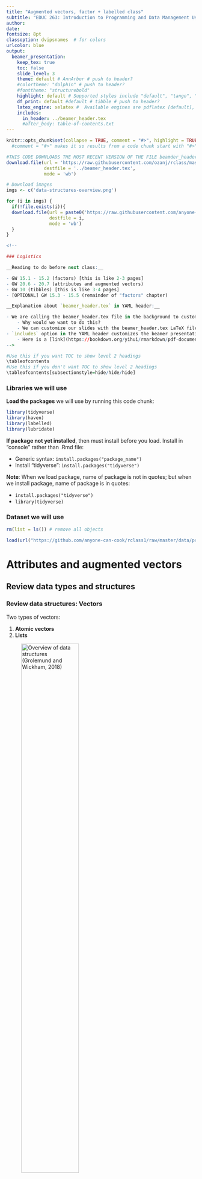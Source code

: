 ```yaml
---
title: "Augmented vectors, factor + labelled class"
subtitle: "EDUC 263: Introduction to Programming and Data Management Using R"
author: 
date: 
fontsize: 8pt
classoption: dvipsnames  # for colors
urlcolor: blue
output:
  beamer_presentation:
    keep_tex: true
    toc: false
    slide_level: 3
    theme: default # AnnArbor # push to header?
    #colortheme: "dolphin" # push to header?
    #fonttheme: "structurebold"
    highlight: default # Supported styles include "default", "tango", "pygments", "kate", "monochrome", "espresso", "zenburn", and "haddock" (specify null to prevent syntax highlighting); push to header
    df_print: default #default # tibble # push to header?    
    latex_engine: xelatex #  Available engines are pdflatex [default], xelatex, and lualatex; The main reasons you may want to use xelatex or lualatex are: (1) They support Unicode better; (2) It is easier to make use of system fonts.
    includes:
      in_header: ../beamer_header.tex
      #after_body: table-of-contents.txt 
---
```


```r
knitr::opts_chunk$set(collapse = TRUE, comment = "#>", highlight = TRUE)
  #comment = "#>" makes it so results from a code chunk start with "#>"; default is "##"
```

```r
#THIS CODE DOWNLOADS THE MOST RECENT VERSION OF THE FILE beamder_header.tex AND SAVES IT TO THE DIRECTORY ONE LEVEL UP FROM THIS .RMD LECTURE FILE
download.file(url = 'https://raw.githubusercontent.com/ozanj/rclass/master/lectures/beamer_header.tex', 
              destfile = '../beamer_header.tex',
              mode = 'wb')
```

```r
# Download images
imgs <- c('data-structures-overview.png')

for (i in imgs) {
  if(!file.exists(i)){
  download.file(url = paste0('https://raw.githubusercontent.com/anyone-can-cook/rclass1/master/lectures/intro_to_r/', i), 
                destfile = i,
                mode = 'wb')
  }
}
```

```r
<!--

### Logistics

__Reading to do before next class:__

- GW 15.1 - 15.2 (factors) [this is like 2-3 pages]
- GW 20.6 - 20.7 (attributes and augmented vectors)
- GW 10 (tibbles) [this is like 3-4 pages]
- [OPTIONAL] GW 15.3 - 15.5 (remainder of "factors" chapter)

__Explanation about `beamer_header.tex` in YAML header:__

- We are calling the beamer_header.tex file in the background to customize our slides. Without this LaTeX file, our slides would compile according to the default beamer presentation (PDF).  
    - Why would we want to do this?  
    - We can customize our slides with the beamer_header.tex LaTeX file to include page numbers, change heading options, or change slide colors (in addition to other things). 
- `includes` option in the YAML header customizes the beamer presentation slides  
    - Here is a [link](https://bookdown.org/yihui/rmarkdown/pdf-document.html#latex-options) to a short description of the includes option in the YAML header.  
-->

```


\tableofcontents

```r
#Use this if you want TOC to show level 2 headings
\tableofcontents
#Use this if you don't want TOC to show level 2 headings
\tableofcontents[subsectionstyle=hide/hide/hide]
```

### Libraries we will use

__Load the packages__ we will use by running this code chunk:

```r
library(tidyverse)
library(haven)
library(labelled)
library(lubridate)
```

__If package not yet installed__, then must install before you load. Install in "console" rather than .Rmd file:

- Generic syntax: `install.packages("package_name")`
- Install "tidyverse": `install.packages("tidyverse")`

__Note__: When we load package, name of package is not in quotes; but when we install package, name of package is in quotes:

- `install.packages("tidyverse")`
- `library(tidyverse)`

### Dataset we will use

```r
rm(list = ls()) # remove all objects

load(url("https://github.com/anyone-can-cook/rclass1/raw/master/data/prospect_list/wwlist_merged.RData"))
```

# Attributes and augmented vectors

## Review data types and structures

### Review data structures: __Vectors__

\medskip

Two types of vectors:

1. __Atomic vectors__
1. __Lists__

\medskip

![Overview of data structures (Grolemund and Wickham, 2018)](data-structures-overview.png){width=60%}

### Review data structures: atomic vectors


\medskip An __atomic vector__ is a collection of values

- Each value in an atomic vector is an __element__
- All elements within vector must have same __data type__

```r
(a <- c(1,2,3)) # parentheses () assign and print object in one step
length(a) # length = number of elements
typeof(a) # numeric atomic vector, type=double
str(a) # investigate structure of object
```

Can assign __names__ to vector elements, creating a __named atomic vector__

```r
(b <- c(v1=1,v2=2,v3=3))
length(b) 
typeof(b) 
str(b) 
```

### Review data structures: lists

\medskip

- Like atomic vectors, __lists__ are objects that contain __elements__
- However, __data type__ can differ across elements within a list
    - E.g., an element of a list can be another list


```r
list_a <- list(1,2,"apple")
typeof(list_a)
length(list_a)
str(list_a)

list_b <- list(1, c("apple", "orange"), list(1, 2))
length(list_b)
str(list_b)
```

### Review data structures: lists

Like atomic vectors, elements within a list can be named, thereby creating a __named list__

```r
# not named
str(list_b) 

# named
list_c <- list(v1=1, v2=c("apple", "orange"), v3=list(1, 2, 3))
str(list_c) 
```

### Review data structures: data frames

\medskip A __data frame__ is a list with the following characteristics:

- All the elements must be __vectors__ with the same __length__
- Data frames are __augmented lists__ because they have additional __attributes__

```r
# a regular list
(list_d <- list(col_a = c(1,2,3), col_b = c(4,5,6), col_c = c(7,8,9)))
typeof(list_d)
attributes(list_d)
```

### Review data structures: data frames

```r
# a data frame
(df_a <- data.frame(col_a = c(1,2,3), col_b = c(4,5,6), col_c = c(7,8,9)))
typeof(df_a)
attributes(df_a)
```

## Attributes and augmented vectors

### Atomic vectors versus augmented vectors

__Atomic vectors__ [our focus so far]

- I think of atomic vectors as "just the data"
- Atomic vectors are the building blocks for augmented vectors

\medskip 

__Augmented vectors__

- __Augmented vectors__ are atomic vectors with additional __attributes__ attached

__Attributes__

- __Attributes__ are additional "metadata" that can be attached to any object (e.g., vector or list)

Example: Variables of a dataset

- A data frame is a list
- Each element in the list is a variable, which consists of:
    - Atomic vector ("just the data")
    - Variable __name__, which is an attribute we attach to the element/variable
    - Any other attributes we want to attach to each element/variable
    
Other examples of attributes in R

- Value __labels__: Character labels (e.g., "Charter School") attached to numeric values
- Object __class__: Specifies how object is treated by object oriented programming language

__Main takeaway__:

- __Augmented vectors__ are __atomic vectors__ (just the data) with additional __attributes__ attached

### Attributes and functions to identify/modify attributes

Description of attributes from Grolemund and Wickham 20.6

- "Any vector can contain arbitrary additional __metadata__ through its __attributes__"
- "You can think of __attributes__ as named list of vectors that can be attached to any object"

Functions to identify and modify attributes

- `attributes()` function to describe all attributes of an object
- `attr()` to see individual attribute of an object or set/change an individual attribute of an object

### attributes() function: describes all attributes of an object

```r
# pull up help file for the attributes() function
?attributes
```

Attributes of a __named atomic vector__:

```r
# create named atomic vector
(vector1 <- c(a = 1, b = 2, c = 3, d = 4))
attributes(vector1)

# remove all attributes from the object
attributes(vector1) <- NULL
vector1
attributes(vector1)
```

### attributes() function, attributes of a variable in a data frame

\medskip

__Accessing variable using `[[]]` subset operator__

- Recall `object_name[["element_name"]]` accesses contents of the element
- If object is a data frame, `df_name[["var_name"]]` accesses contents of variable
    - For simple vars like `firstgen`, syntax yields an atomic vector ("just the data")
- Shorthand syntax for `df_name[["var_name"]]` is `df_name$var_name`

```r
str(wwlist[["firstgen"]])
attributes(wwlist[["firstgen"]])

str(wwlist$firstgen) # same same
attributes(wwlist$firstgen)
```

__Accessing variable using `[]` subset operator__

- `object_name["element_name"]` creates object of same type as `object_name`
- If object is a data frame, `df_name["var_name"]` returns a data frame containing just the `var_name` column

```r
str(wwlist["firstgen"])
attributes(wwlist["firstgen"])
```

### attributes() function, attributes of lists and data frames

\medskip

Attributes of a __named list__:

```r
list2 <- list(col_a = c(1,2,3), col_b = c(4,5,6))
str(list2)
attributes(list2)
```

Attributes of a __data frame__:

```r
list3 <- data.frame(col_a = c(1,2,3), col_b = c(4,5,6))
str(list3)
attributes(list3)
```

### attr() function: get or set specific attributes of an object

```r
?attr
```

Syntax

- Get: `attr(x, which, exact = FALSE)`
- Set: `attr(x, which) <- value`

Arguments

- `x`:	an object whose attributes are to be accessed
- `which`:	a non-empty character string specifying which attribute is to be accessed
- `exact`	(logical): should `which` be matched exactly? default is `exact = FALSE`
- `value`:	an object, new value of attribute, or `NULL` to remove attribute

\medskip

__Using `attr()` to get specific attribute of an object__
```r
(vector1 <- c(a = 1, b= 2, c= 3, d = 4))
attributes(vector1)
attr(x=vector1, which = "names", exact = FALSE)
attr(vector1, "names")
attr(vector1, "name") # we don't provide exact name of attribute
attr(vector1, "name", exact = TRUE) # don't provide exact name of attribute
```

### attr() function: get or set specific attributes of an object

```r
?attr
```

Syntax

- Get: `attr(x, which, exact = FALSE)`
- Set: `attr(x, which) <- value`

Arguments

- `x`:	an object whose attributes are to be accessed
- `which`:	a non-empty character string specifying which attribute is to be accessed
- `exact`	(logical): should `which` be matched exactly? default is `exact = FALSE`
- `value`:	an object, new value of attribute, or `NULL` to remove attribute

\medskip

__Using `attr()` to set specific attribute of an object__ (output omitted)
```r
(vector1 <- c(a = 1, b= 2, c= 3, d = 4))
attributes(vector1) # see all attributes

attr(x=vector1, which = "greeting") <- "Hi!" # create new attribute
attr(x=vector1, which = "greeting") # see attribute

attr(vector1, "farewell") <- "Bye!" # create attribute

attr(x=vector1, which = "names") # see names attribute
attr(x=vector1, which = "names") <- NULL # delete names attribute

attributes(vector1) # see all attributes
```


### attr() function, apply on data frames

\medskip 

__Using `wwlist`, create data frame with three variables__

```r
wwlist_small <- wwlist[1:25, ] %>% select(hs_state,firstgen,med_inc_zip)
str(wwlist_small)
attributes(wwlist_small)
```

__Get/set attribute of a data frame__

```r
#get/examine names attribute
attr(x=wwlist_small, which = "names") 
str(attr(x=wwlist_small, which = "names")) # names attribute is character atomic vector, length=3

#add new attribute to data frame
attr(x=wwlist_small, which = "new_attribute") <- "contents of new attribute"
attributes(wwlist_small)
```

__Get/set attribute of a variable in data frame__

```r
str(wwlist_small$med_inc_zip)
attributes(wwlist_small$med_inc_zip)

#create attribute for variable med_inc_zip
attr(wwlist_small$med_inc_zip, "inc attribute") <- "inc attribute contents"

#investigate attribute for variable med_inc_zip
attributes(wwlist_small$med_inc_zip)
str(wwlist_small$med_inc_zip)
attr(wwlist_small$med_inc_zip, "inc attribute")
```

### Why add attributes to data frame or variables of data frame?

Pedagogical reasons

- Important to know how you can apply `attributes()` and `attr()` to data frames and to variables within data frames

\medskip

Example practical application: interactive dashboards

- When creating "dashboard" you might want to add "tooltips"
    - "Tooltip" is a message that appears when cursor is positioned over an icon
    - The text in the tooltip is the contents of an attribute
- Example dashboard: [LINK](https://jkcf.shinyapps.io/dashboard/)

### Student exercises

1. Using `wwlist`, create data frame of 30 observations with three variables: `state`, `zip5`, `pop_total_zip`

2. Return all attributes of this new data frame using `attributes()`. Then, get the `names` attribute of the data frame using `attr()`.

3. Add a new attribute to the data frame called `attribute_data` whose content is `"new attribute of data"`. Then, return all attributes of the data frame as well as get the value of the newly created `attribute_data`.

4. Return the attributes of the variable `pop_total_zip` in the data frame.

5. Add a new attribute to the variable `pop_total_zip` called `attribute_variable` whose content is `"new attribute of variable"`. Then, return all attributes of the variable as well as get the value of the newly created `attribute_variable`.

### Solution to student exercises

```r
# Part 1
wwlist_exercise <- wwlist[1:30, ] %>% select(state, zip5, pop_total_zip)

# Part 2
attributes(wwlist_exercise)
attr(x=wwlist_exercise, which = "names") 

# Part 3
attr(x=wwlist_exercise, which = "attribute_data") <- "new attribute of data"

attributes(wwlist_exercise)
attr(wwlist_exercise, which ="attribute_data")

# Part 4
attributes(wwlist_exercise$pop_total_zip)

# Part 5
attr(wwlist_exercise$pop_total_zip, "attribute_variable") <- "new attribute of variable"

attributes(wwlist_exercise$pop_total_zip)
attr(wwlist_exercise$pop_total_zip, "attribute_variable")
```

# Object class

### Object class

\medskip 
Every object in R has a __class__

- Class is an __attribute__ of an object
- Object class controls how functions work and defines the rules for how objects can be treated by object oriented programming language
    - E.g., which functions you can apply to object of a particular class
    - E.g., what the function does to one object class, what it does to another object class

You can use the `class()` function to identify object class:

```r
(vector2 <- c(a = 1, b= 2, c= 3, d = 4))
typeof(vector2)
class(vector2)
```

When I encounter a new object I often investigate object by applying `typeof()`, `class()`, and `attributes()` functions:

```r
typeof(vector2)
class(vector2)
attributes(vector2)
```

### Why is object class important?

Functions care about object __class__, not object __type__

\medskip

Specific functions usually work with only particular __classes__ of objects

- "Date" functions usually only work on objects with a date class
- "String" functions usually only work on objects with a character class
- Functions that do mathematical computation usually work on objects with a numeric class

### Functions care about object __class__, not object __type__

\medskip

__Example__: `sum()` applies to __numeric__, __logical__, or __complex__ class objects
```r
?sum
```

Apply `sum()` to object with class = __logical__:
```r
x <- c(TRUE, FALSE, NA, TRUE)
typeof(x)
class(x)
sum(x, na.rm = TRUE)
```

Apply `sum()` to object with class = __numeric__:
```r
typeof(wwlist$med_inc_zip) 
class(wwlist$med_inc_zip) 
wwlist$med_inc_zip[1:5]
sum(wwlist$med_inc_zip[1:5], na.rm = TRUE) 
```

What happens when we try to apply `sum()` to an object with class = __character__?
```r
typeof(wwlist$hs_city)
class(wwlist$hs_city)
wwlist$hs_city[1:5]
sum(wwlist$hs_city[1:5], na.rm = TRUE) 
```

### Functions care about object __class__, not object __type__

__Example__: `year()` from `lubridate` package applies to date-time objects

```r
library(lubridate)
```

```r
?year
```

Apply `year()` to object with class = __Date__:

```r
wwlist$receive_date[1:5]
typeof(wwlist$receive_date)
class(wwlist$receive_date) 
year(wwlist$receive_date[1:5])
```

What happens when we try to apply `year()` to an object with class = __numeric__?

```r
typeof(wwlist$med_inc_zip) 
class(wwlist$med_inc_zip) 
year(wwlist$med_inc_zip[1:10]) 
```

### Functions care about object __class__, not object __type__

__Example__: `tolower()` applies to __character__ class objects

- Syntax: `tolower(x)`
- `x` is "a character vector, or an object that can be coerced to character by `as.character()`"

Most string functions are intended to apply to objects with a __character__ class

- __type__ = character
- __class__ = character

```r
?tolower
```

Apply `tolower()` to object with class = __character__:

```r
str(wwlist$hs_city)
typeof(wwlist$hs_city)
class(wwlist$hs_city)

wwlist$hs_city[1:6]
tolower(wwlist$hs_city[1:6])
```

### Class and object-oriented programming

R is an object-oriented programming language

\medskip
Definition of object oriented programming from this [LINK](https://www.webopedia.com/TERM/O/object_oriented_programming_OOP.html)

\medskip

> "Object-oriented programming (OOP) refers to a type of computer programming in which programmers define not only the data type of a data structure, but also the types of operations (functions) that can be applied to the data structure."

\medskip

Object __class__ is fundamental to object oriented programming because:

- Object class determines which functions can be applied to the object
- Object class also determines what those functions do to the object
    - E.g., a specific function might do one thing to objects of __class__ A and another thing to objects of __class__ B
    - What a function does to objects of different class is determined by whoever wrote the function

\medskip
Many different object classes exist in R

- You can also create your own classes
    - Example: the `labelled` class is an object class created by Hadley Wickham when he created the `haven` package
- In this course we will work with classes that have been created by others

# Class == factor

### Recoding variable `ethn_code` from data frame `wwlist`

Let's first recode the `ethn_code` variable:

```r
wwlist <- wwlist %>%  
  mutate(ethn_code = 
    recode(ethn_code,
      "american indian or alaska native" = "nativeam",
      "asian or native hawaiian or other pacific islander" = "api",
      "black or african american" = "black",
      "cuban" = "latinx",
      "mexican/mexican american" = "latinx",
      "not reported" = "not_reported",
      "other-2 or more" = "multirace",
      "other spanish/hispanic" = "latinx",
      "puerto rican" = "latinx",
      "white" = "white"          
    )
  )

str(wwlist$ethn_code)
wwlist %>% count(ethn_code)
```

### Factors

__Factors__ are an object _class_ used to display categorical data (e.g., marital status)

- A factor is an __augmented vector__ built by attaching a __levels__ attribute to an (atomic) integer vectors

Usually, we would prefer a categorical variable (e.g., race, school type) to be a factor variable rather than a character variable

- So far in the course I have made all categorical variables character variables because we had not introduced factors yet

__Create factor version of character variable `ethn_code` using base R `factor()` function__:
```r
str(wwlist$ethn_code)
class(wwlist$ethn_code)

# create factor var; tidyverse approach
wwlist <- wwlist %>% mutate(ethn_code_fac = factor(ethn_code)) 
#wwlist$ethn_code_fac <- factor(wwlist$ethn_code) # base r approach

str(wwlist$ethn_code)
str(wwlist$ethn_code_fac)
```

### Factors

__Character variable `ethn_code`__:
```r
typeof(wwlist$ethn_code)
class(wwlist$ethn_code)
attributes(wwlist$ethn_code)
str(wwlist$ethn_code)
```

__Factor variable `ethn_code_fac`__:
```r
typeof(wwlist$ethn_code_fac)
class(wwlist$ethn_code_fac)
attributes(wwlist$ethn_code_fac)
str(wwlist$ethn_code_fac)
```

### Working with factor variables

Main things to note about variable `ethn_code_fac`

- __type__ = integer
- __class__ = factor, because the variable has a __levels__ attribute
- Underlying data are integers, but the values of the __levels__ attribute is what's displayed:

```r
# Print first few obs of ethn_code_fac
wwlist$ethn_code_fac[1:5]

# Print count for each category in ethn_code_fac
wwlist %>% count(ethn_code_fac)
```


### Working with factor variables


Apply `as.integer()` to display underlying integer values of factor variable
```r
?as.integer
```

Investigate `as.integer()` function:
```r
typeof(wwlist$ethn_code_fac)
class(wwlist$ethn_code_fac)

typeof(as.integer(wwlist$ethn_code_fac))
class(as.integer(wwlist$ethn_code_fac))
```


Display underlying integer values of variable `ethn_code_fac`:
```r
wwlist %>% count(as.integer(ethn_code_fac))
```

### Working with factor variables

\medskip

Refer to categories of a factor (e.g., when filtering obs) using values of __levels__ attribute rather than underlying values of variable

- Values of __levels__ attribute for `ethn_code_fac` (output omitted)

```r
attributes(wwlist$ethn_code_fac)
```

\medskip

__Example__: Count the number of prospects in `wwlist` who identify as "white"
```r
# referring to variable value; this doesn't work
wwlist %>% filter(ethn_code_fac==7) %>% count() 

#referring to value of level attribute; this works
wwlist %>% filter(ethn_code_fac=="white") %>% count()
```

### Working with factor variables

__Example__: Count the number of prospects in `wwlist` who identify as "white"

- To refer to underlying integer values, apply `as.integer()` function to factor variable
```r
attributes(wwlist$ethn_code_fac)
wwlist %>% filter(as.integer(ethn_code_fac)==7) %>% count 
```

### How to identify the variable values associated with factor levels

Create a factor version of the character variable `psat_range`
```r
wwlist %>% count(psat_range)
wwlist <- wwlist %>% mutate(psat_range_fac = factor(psat_range))
wwlist %>% count(psat_range_fac)
attributes(wwlist$psat_range_fac)
```

Investigate values associated with factor levels using `levels()` and `nlevels()`
```r
levels(wwlist$psat_range_fac) #starts at 1
nlevels(wwlist$psat_range_fac) #7 levels total
levels(wwlist$psat_range_fac)[1:3] #prints levels 1-3
```

Once values associated with factor levels are known:

- Can filter based on underling integer values using `as.integer()`
```r
wwlist %>% filter(as.integer(psat_range_fac)==4) %>% count()
```

- Or filter based on value of factor __levels__
```r
wwlist %>% filter(psat_range=="1270-1520") %>% count()
```

### Creating factor variables from character variables or from integer variables

See Appendix

### Factor student exercise   

1. After running the code below, use `typeof()`, `class()`, `str()`, and `attributes()` functions to check the new variable `receive_year`  
2. Create a factor variable from the input variable `receive_year` and name it `receive_year_fac`  
3. Run the same functions (`typeof()`, `class()`, etc.) from the first question using the new variable you created  
4. Get a count of `receive_year_fac`. (__hint:__ you could also run this in the console to see values associated with each factor)

Run this code to create a year variable from the input variable `receive_date`:
```r
# wwlist %>% glimpse()

library(lubridate) # load library if you haven't already
wwlist <- wwlist %>%
  mutate(receive_year = year(receive_date)) # create year variable with lubridate

# Check variable
wwlist %>% 
  count(receive_year)

wwlist %>%
  group_by(receive_year) %>% 
  count(receive_date)

```


### Factor student exercise solutions   
1. After running the code below, use `typeof()`, `class()`, `str()`, and `attributes()` functions to check the new variable `receive_year`
```r
typeof(wwlist$receive_year)
class(wwlist$receive_year)
str(wwlist$receive_year)
attributes(wwlist$receive_year) 
```

### Factor student exercise solutions  
2. Create a factor variable from the input variable `receive_year` and name it `receive_year_fac`  
```r
# create factor var; tidyverse approach
wwlist <- wwlist %>%
  mutate(receive_year_fac = factor(receive_year))  

```

### Factor student exercise solutions 
3. Run the same functions (`typeof()`, `class()`, etc.) from the first question using the new variable you created  
```r
typeof(wwlist$receive_year_fac)
class(wwlist$receive_year_fac)
str(wwlist$receive_year_fac)
attributes(wwlist$receive_year_fac)   
```

### Factor student exercise solutions 
4. Get a count of `receive_year_fac`. (__hint:__ you could also run this in the console to see values associated with each factor)
```r
wwlist %>%
  count(receive_year_fac)
```


# Class == labelled

### Data we will use to introduce `labelled` class

High school longitudinal surveys from National Center for Education Statistics (NCES)

- Follow U.S. students from high school through college, labor market

\medskip

We will be working with [High School Longitudinal Study of 2009 (HSLS:09)](https://nces.ed.gov/surveys/hsls09/index.asp)

- Follows 9th graders from 2009
- Data collection waves
    - Base Year (2009)
    - First Follow-up (2012)
    - 2013 Update (2013)
    - High School Transcripts (2013-2014)
    - Second Follow-up (2016)    

### Using `haven` package to read SAS/SPSS/Stata datasets into R

[`haven`](https://haven.tidyverse.org/), which is part of __tidyverse__, "enables R to read and write various data formats" from the following statistical packages: 

- SAS
- SPSS
- Stata

\medskip

When using `haven` to read data, resulting R objects have these characteristics:

- Data frames are __tibbles__, Tidyverse's preferred __class__ of data frames
- Transform variables with "value labels" into the `labelled()` class
    - `labelled` is an object class, just like `factor` is an object class
    - `labelled` is an object __class__ created by folks who created `haven` package
    - `labelled` and `factor` classes are both viable alternatives for categorical variables
    - Helpful description of `labelled` class  [HERE](https://haven.tidyverse.org/articles/semantics.html)
- Dates and times converted to R date/time classes
- Character vectors not converted to factors

### Using `haven` package to read SAS/SPSS/Stata datasets into R

Use `read_dta()` function from `haven` package to import Stata dataset into R
```r
hsls <- read_dta(file="https://github.com/ozanj/rclass/raw/master/data/hsls/hsls_stu_small.dta")
```

__Must__ run this code chunk; permanently changes uppercase variable names to lowercase
```r
names(hsls)
names(hsls) <- tolower(names(hsls)) # convert names to lowercase
names(hsls) # names now lowercase

str(hsls) # ugh
```

__Investigate variable `s3classes` from data frame `hsls`__

-  Identifies whether respondent taking postsecondary classes as of 11/1/2013
```r
typeof(hsls$s3classes)
class(hsls$s3classes)
str(hsls$s3classes)
```

__Investigate attributes of `s3classes`__

```r
attributes(hsls$s3classes) # all attributes

#specific attributes: using syntax: attr(x, which, exact = FALSE)
attr(x=hsls$s3classes, which = "label") # label attribute
attr(x=hsls$s3classes, which = "labels") # labels attribute
```

### What is object class = `labelled`?

\medskip
__Variable labels__ are labels attached to a specific variable (e.g., marital status)
__Value labels__ [in Stata] are labels attached to specific values of a variable, e.g.:

- Var value `1` attached to value label "married", `2`="single", `3`="divorced"

\medskip

`labelled` is object class for importing vars with __value labels__ from SAS/SPSS/Stata

- `labelled` object class created by `haven` package 
- Characteristics of variables in R data frame with `class==labelled`:
    - Data `type` can be numeric(double) or character
    - To see `value labels` associated with each value:
        - `attr(df_name$var_name,"labels")`
        - E.g., `attr(hsls$s3classes,"labels")`

Investigate the attributes of `hsls$s3classes`
```r
typeof(hsls$s3classes)
class(hsls$s3classes)
str(hsls$s3classes)
attributes(hsls$s3classes)
```
Use `attr(object_name,"attribute_name")` to refer to each attribute
```r
attr(hsls$s3classes,"label")
attr(hsls$s3classes,"format.stata")
attr(hsls$s3classes,"class")
attr(hsls$s3classes,"labels")
```


### `labelled` package

Purpose of the `labelled` package is to work with data imported from SPSS/Stata/SAS using the `haven` package

- `labelled` package contains functions to work with objects that have `labelled` class
- From package documentation: 
    - "purpose of the `labelled` package is to provide functions to manipulate _metadata_ as variable labels, value labels and defined missing values using the `labelled` class and the `label` attribute introduced in `haven` package."
- More info on the `labelled` package: [LINK](https://cran.r-project.org/web/packages/labelled/vignettes/intro_labelled.html)

Functions in `labelled` package

- [Full list](https://www.rdocumentation.org/packages/labelled/versions/1.1.0)
```r
?labelled
```

## Get variable and value labels

### Functions to get variable labels and value labels

\medskip
__Get variable labels__ using `var_label()`

```r
hsls %>% select(s3classes) %>% var_label()
```

\medskip
__Get value labels__ using `val_labels()`

```r
hsls %>% select(s3classes) %>% val_labels()
```

### Working with `labelled` class data

\medskip

Create frequency tables with `labelled` class variables using `count()`

- Default setting is to show variable __values__ not __value labels__
```r
hsls %>% count(s3classes)
```

\medskip

To make frequency table show __value labels__ add `%>% as_factor()` to pipe

- `as_factor()` is function from `haven` that converts an object to a factor
```r
hsls %>% count(s3classes) %>% as_factor()
```
### Working with `labelled` class data

To isolate values of `labelled` class variables in `filter()` function:

- Refer to variable __value__, not the __value label__

__Task__ 

- How many observations in var `s3classes` associated with "Unit non-response"
- How many observations in var `s3classes` associated with "Yes"

General steps to follow: 

1. Investigate object
1. Use `filter()` to isolate desired observations

Investigate object
```r
class(hsls$s3classes)
hsls %>% select(s3classes) %>% var_label() #show variable label
hsls %>% select(s3classes) %>% val_labels() #show value label

hsls %>% count(s3classes) # freq table, values
hsls %>% count(s3classes) %>% as_factor() # freq table, value labels
```

Filter specific values
```r
hsls %>% filter(s3classes==-8) %>% count() # -8 = unit non-response
hsls %>% filter(s3classes==1) %>% count() # 1 = yes
```

## Set variable and value labels

### Functions to set variable labels and value labels

\medskip
__Set variable labels__ using `var_label()` or `set_variable_labels()`

```r
# Set one variable label
var_label(df_name$var_name) <- 'variable label'

# Set multiple variable labels
df_name <- df_name %>%
  set_variable_labels(
    var_name_1 = 'variable label 1',
    var_name_2 = 'variable label 2',
    var_name_3 = 'variable label 3'
  )
```

\medskip
__Set value labels__ using `val_label()` or `set_value_labels()`

```r
# Set one value label
val_label(df_name$var_name, 'variable_value') <- 'value_label'

# Set multiple value labels
df_name <- df_name %>%
  set_value_labels(
    var_name_1 = c('value_label_1' = 'variable_value_1',
                   'value_label_2' = 'variable_value_2',
    var_name_2 = c('value_label_3' = 'variable_value_3',
                   'value_label_4' = 'variable_value_4')
  )
```


### Create example data frame

```r
df <- tribble(
  ~id, ~edu, ~sch,
  #--|--|----
  1, 2, 2,
  2, 1, 1,
  3, 3, 2,
  4, 4, 2,
  5, 1, 2
)
df
str(df)
```


### Set variable labels
  
Use `set_variable_labels()` or `var_label()` to manually set variable labels  
    
```r
str(df$sch)
var_label(df$sch)

# Using set_variable_labels()
df <- df %>%
  set_variable_labels(
    id = "Unique identification number",
    edu = "Education level"
  )

# Using var_label()
var_label(df$sch) <- 'Type of school attending'

str(df$sch)
var_label(df$sch)
```

### Set value labels 

Use `set_value_labels()` or `val_label()` to manually set value labels

```r
val_labels(df$sch)

# Using set_value_labels()
df <- df %>%
  set_value_labels(
    edu = c('High School' = 1,
            'AA degree' = 2,
            'BA degree' = 3,
            'MA or higher' = 4),
    sch = c('Private' = 1))

# Using val_label()
val_label(df$sch, 2) <- 'Public'

str(df$sch)
val_labels(df$sch)
```

### View the set variable and value labels

```r
# View variable and value labels using attributes()
attributes(df$sch)

# View variable label
var_label(df$sch)
attr(df$sch, 'label')

# View value labels
val_labels(df$sch)
attr(df$sch, 'labels')
```

### `labelled` student exercise

1. Get variable and value labels of the variable `s3hs` in the `hsls` data frame
2. Get a count of the variable `s3hs` showing the values and the value labels (__hint__: use `as_factor()`)
3. Get a count of the rows whose value for `s3hs` is associated with "Missing" (__hint__: use `filter()`)
4. Get a count of the rows whose value for `s3hs` is associated with "Missing" or "Unit non-response"
5. Add variable label for `pop_asian_zip` & `pop_asian_state` in data frame `wwlist`
6. Add value labels for `ethn_code` in data frame `wwlist`

### `labelled` student exercise solutions
1. Get variable and value labels of the variable `s3hs` in the `hsls` data frame
```r
hsls %>% 
  select(s3hs) %>% 
  var_label() 

hsls %>% 
  select(s3hs) %>% 
  val_labels()
```

### `labelled` student exercise solutions
2. Get a count of the variable `s3hs` showing the values and the value labels (__hint__: use `as_factor()`)

```r
hsls %>% 
  count(s3hs) 

hsls %>% 
  count(s3hs) %>% 
  as_factor() 

```

### `labelled` student exercise solutions
3. Get a count of the rows whose value for `s3hs` is associated with "Missing" (__hint__: use `filter()`)
```r
hsls %>%
  filter(s3hs== -9) %>% 
  count()
```

### `labelled` student exercise solutions  
4. Get a count of the rows whose value for `s3hs` is associated with "Missing" or "Unit non-response"
```r
hsls %>%
  filter(s3hs== -9 | s3hs== -8) %>% 
  count()
```

### `labelled` student exercise solutions  
5. Add variable label for `pop_asian_zip` & `pop_asian_state` in data frame `wwlist`

```r
# variable labels
wwlist %>% select(pop_asian_zip, pop_asian_state) %>% var_label()

# set variable labels
wwlist <- wwlist %>% 
  set_variable_labels(
    pop_asian_zip = "total asian population in zip",
    pop_asian_state ="total asian population in state"
  )

# attribute of variable
attributes(wwlist$pop_asian_zip)
attributes(wwlist$pop_asian_state)
```

### `labelled` student exercise solutions  
6. Add value labels for `ethn_code` in data frame `wwlist`
```r
# count
wwlist %>% count(ethn_code)

# value labels
wwlist %>% select(ethn_code) %>% val_labels

# set value labels to ethn_code variable
wwlist <- wwlist %>% 
  set_value_labels(
    ethn_code = c("asian or native hawaiian or other pacific islander" = "api",
                  "black or african american" = "black",
                  "cuban or mexican/mexican american or other spanish/hispanic or puerto rican" = "latinx",
                  "other-2 or more" = "multirace",
                  "american indian or alaska native" = "nativeam",
                  "not reported" = "not_reported",
                  "white" = "white"
    )
  )
```

# Comparing labelled class to factor class

### Comparing `class==labelled` to `class==factor`

|  | `class==labelled` | `class==factor`
|---|----------|-------------|
| data type  |    numeric or character   | integer |
| name of value label attribute | labels | levels |
| refer to data using | variable values | levels attribute |

\bigskip

So should you work with `class==labelled` or `class==factor`?

- No right or wrong answer; this is a subjective decision
- Personally, I prefer `labelled' class
    - Easier to control underlying variable value
    - Feels more suited to working with survey data variables, where there are usually several different values that represent different kinds of "missing" values

### Converting `class==labelled` to `class==factor`

The `as_factor()` function from `haven` package converts variables with `class==labelled` to `class==factor`

- Can be used for descriptive statistics
```r
hsls %>% select(s3classes) %>% count(s3classes)
hsls %>% select(s3classes) %>% count(s3classes) %>% as_factor()
```

- Can create object with some or all `labelled` vars converted to `factor`
```r
hsls_f <- as_factor(hsls, only_labelled = TRUE)
```

Let's examine this object
```r
glimpse(hsls_f)
hsls_f %>% select(s3classes,s3clglvl) %>% str()
typeof(hsls_f$s3classes)
class(hsls_f$s3classes)
attributes(hsls_f$s3classes)

hsls_f %>% select(s3classes) %>% var_label()
hsls_f %>% select(s3classes) %>% val_labels()
```

### Working with `class==factor` data

Showing factor levels associated with a factor variable
```r
hsls_f %>% count(s3classes)
```

Showing variable values associated with a factor variable
```r
hsls_f %>% count(as.integer(s3classes))
```

### Working with `class==factor` data

When sub-setting observations (e.g., filtering), refer `level` attribute not variable value
```r
hsls_f %>% filter(s3classes=="Yes") %>% count(s3classes)
```

# Appendix: Creating factor variables

### Create factors [from string variables]

To create a factor variable from string variable:

1. Create a character vector containing underlying data
1. Create a vector containing valid levels
3. Attach levels to the data using the `factor()` function

```r
# Underlying data: months my fam is born
x1 <- c("Jan", "Aug", "Apr", "Mar")
# Create vector with valid levels
month_levels <- c("Jan", "Feb", "Mar", "Apr", "May", "Jun", 
  "Jul", "Aug", "Sep", "Oct", "Nov", "Dec")
# Attach levels to data
x2 <- factor(x1, levels = month_levels)
```
Note how attributes differ:
```r
str(x1)
str(x2)
```
Sorting also differs:
```r
sort(x1)
sort(x2)
```

### Create factors [from string variables]

Let's create a character version of variable `hs_state` and then turn it into a factor:

```r
#wwlist %>%
#  count(hs_state)
# Subset obs to West Coast states 
wwlist_temp <- wwlist %>%
  filter(hs_state %in% c("CA", "OR", "WA"))

# Create character version of high school state for West Coast states only
wwlist_temp$hs_state_char <- as.character(wwlist_temp$hs_state)

# Investigate character variable
str(wwlist_temp$hs_state_char)
table(wwlist_temp$hs_state_char)

# Create new variable that assigns levels
wwlist_temp$hs_state_fac <- factor(wwlist_temp$hs_state_char, levels = c("CA","OR","WA"))
str(wwlist_temp$hs_state_fac)
attributes(wwlist_temp$hs_state_fac)

#wwlist_temp %>%
#  count(hs_state_fac)
rm(wwlist_temp)

```

### Create factors [from string variables]

How the `levels` argument works when underlying data is character:

- Matches value of underlying data to value of the level attribute
- Converts underlying data to integer, with level attribute attached

\medskip See [Chapter 15 of Wickham](https://r4ds.had.co.nz/factors.html) for more on factors (e.g., modifying factor order, modifying factor levels)

### Creating factors [from integer vectors]

Factors are just integer vectors with level attributes attached to them. So, to create a factor:

1. Create a vector for the underlying data
1. Create a vector that has level attributes
3. Attach levels to the data using the `factor()` function

```r
a1 <- c(1,1,1,0,1,1,0) # A vector of data
a2 <- c("zero","one") # A vector of labels

# Attach labels to values
a3 <- factor(a1, labels = a2)
a3
str(a3)

```

Note: By default, `factor()` function attached "zero" to the lowest value of vector `a1` because "zero" was the first element of vector `a2`

### Creating factors [from integer vectors]

Let's turn an integer variable into a factor variable in the `wwlist` data frame

Create integer version of `receive_year`:

```r
#typeof(wwlist_temp$receive_year)
wwlist$receive_year_int <- as.integer(wwlist$receive_year)
str(wwlist$receive_year_int)
typeof(wwlist$receive_year_int)

```

Assign levels to values of integer variable:

```r
wwlist$receive_year_fac <- factor(wwlist$receive_year_int, 
      labels=c("Twenty-sixteen","Twenty-seventeen","Twenty-eighteen"))
str(wwlist$receive_year_fac)
str(wwlist$receive_year)

#Check variable
wwlist %>%
  count(receive_year_fac)

wwlist %>%
  count(receive_year)
```
